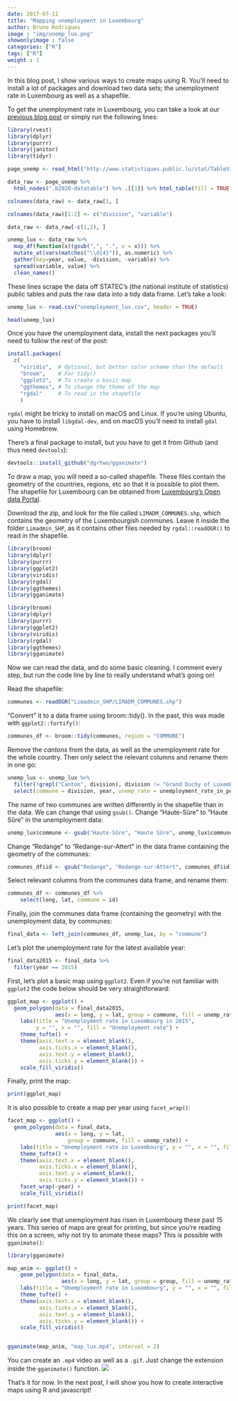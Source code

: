 ```yaml
---
date: 2017-07-11
title: "Mapping unemployment in Luxembourg"
author: Bruno Rodrigues
image : "img/unemp_lux.png"
showonlyimage : false
categories: ["R"]
tags: ["R"]
weight : 1
---
```


In this blog post, I show various ways to create maps using R. You'll need to install a lot of
packages and download two data sets; the unemployment rate in Luxembourg as well as a shapefile.

To get the unemployment rate in Luxembourg, you can take a look at our [previous blog post](http://rdata.lu/portfolio/2017-04-21-scraping-data-from-statec-s-public-tables/)
or simply run the following lines:

```r
library(rvest)
library(dplyr)
library(purrr)
library(janitor)
library(tidyr)

page_unemp <- read_html("http://www.statistiques.public.lu/stat/TableViewer/tableViewHTML.aspx?ReportId=12950&IF_Language=eng&MainTheme=2&FldrName=3&RFPath=91")

data_raw <- page_unemp %>%
  html_nodes(".b2020-datatable") %>% .[[1]] %>% html_table(fill = TRUE)

colnames(data_raw) <- data_raw[1, ]

colnames(data_raw)[1:2] <- c("division", "variable")

data_raw <- data_raw[-c(1,2), ]

unemp_lux <- data_raw %>%
  map_df(function(x)(gsub(",", ".", x = x))) %>%
  mutate_at(vars(matches("\\d{4}")), as.numeric) %>%
  gather(key=year, value, -division, -variable) %>%
  spread(variable, value) %>%
  clean_names()
```

These lines scrape the data off STATEC's (the national institute of statistics) public tables and 
puts the raw data into a tidy data frame. Let's take a look:

```r
unemp_lux <- read.csv("unemployment_lux.csv", header = TRUE)
```

```r
head(unemp_lux)
```

Once you have the unemployment data, install the next packages you'll need to follow the rest of the post:

```r
install.packages(
  c(
    "viridis",  # Optional, but better color scheme than the default 
    "broom",    # For tidy()
    "ggplot2",  # To create a basic map
    "ggthemes", # To change the theme of the map
    "rgdal"     # To read in the shapefile
    )
```

`rgdal` might be tricky to install on macOS and Linux. If you're using Ubuntu, you have to install
`libgdal-dev`, and on macOS you'll need to install `gdal` using Homebrew.

There's a final package to install, but you have to get it from Github (and thus need `devtools`):

```r
devtools::install_github("dgrtwo/gganimate")
```

To draw a map, you will need a so-called shapefile. These files contain the geometry of the countries, regions, etc so that
it is possible to plot them. The shapefile for Luxembourg can be obtained from 
[Luxembourg's Open data Portal](https://data.public.lu/en/datasets/limites-administratives-du-grand-duche-de-luxembourg/).

Download the zip, and look for the file called `LIMADM_COMMUNES.shp`, which contains the geometry of the Luxembourgish communes. Leave it inside the folder `Limadmin_SHP`, as it contains other files needed
by `rgdal::readOGR()` to read in the shapefile.

```r
library(broom)
library(dplyr)
library(purrr)
library(ggplot2)
library(viridis)
library(rgdal)
library(ggthemes)
library(gganimate)
```

```r
library(broom)
library(dplyr)
library(purrr)
library(ggplot2)
library(viridis)
library(rgdal)
library(ggthemes)
library(gganimate)
```

Now we can read the data, and do some basic cleaning. I comment every step, but run the code line
by line to really understand what's going on!

Read the shapefile:

```r
communes <- readOGR("Limadmin_SHP/LIMADM_COMMUNES.shp")
```

"Convert" it to a data frame using broom::tidy(). In the past, this was made with `ggplot2::fortify()`:


```r
communes_df <- broom::tidy(communes, region = "COMMUNE")
```

Remove the *cantons* from the data, as well as the unemployment rate for the whole country.
Then only select the relevant columns and rename them in one go:

```r
unemp_lux <- unemp_lux %>%
  filter(!grepl("Canton", division), division != "Grand Duchy of Luxembourg") %>%
  select(commune = division, year, unemp_rate = unemployment_rate_in_percent)
```

The name of two communes are written differently in the shapefile than in the data. We can change 
that using `gsub()`. Change "Haute-Sûre" to "Haute Sûre" in the unemployment data:

```r
unemp_lux$commune <- gsub("Haute-Sûre", "Haute Sûre", unemp_lux$commune)
```

Change "Redange" to "Redange-sur-Attert" in the data frame containing the geometry of the communes:

```r
communes_df$id <- gsub("Redange", "Redange-sur-Attert", communes_df$id)
```

Select relevant columns from the communes data frame, and rename them:

```r
communes_df <- communes_df %>%
    select(long, lat, commune = id) 
```

Finally, join the communes data frame (containing the geometry) with the unemployment data, by communes:

```r
final_data <- left_join(communes_df, unemp_lux, by = "commune")
```

Let's plot the unemployment rate for the latest available year:

```r
final_data2015 <- final_data %>%
  filter(year == 2015)
```

First, let's plot a basic map using `ggplot2`. Even if you're not familiar with `ggplot2` the 
code below should be very straightforward:

```r
ggplot_map <- ggplot() +
  geom_polygon(data = final_data2015,
               aes(x = long, y = lat, group = commune, fill = unemp_rate)) +
    labs(title = "Unemployment rate in Luxembourg in 2015", 
         y = "", x = "", fill = "Unemployment rate") + 
    theme_tufte() +
    theme(axis.text.x = element_blank(),
          axis.ticks.x = element_blank(),
          axis.text.y = element_blank(),
          axis.ticks.y = element_blank()) + 
    scale_fill_viridis()
```
    
Finally, print the map:
```r
print(ggplot_map)
```

It is also possible to create a map per year using `facet_wrap()`:

```r
facet_map <- ggplot() +
  geom_polygon(data = final_data,
               aes(x = long, y = lat, 
                   group = commune, fill = unemp_rate)) +
    labs(title = "Unemployment rate in Luxembourg", y = "", x = "", fill = "Unemployment rate") + 
    theme_tufte() + 
    theme(axis.text.x = element_blank(),
          axis.ticks.x = element_blank(),
          axis.text.y = element_blank(),
          axis.ticks.y = element_blank()) + 
    facet_wrap(~year) +
    scale_fill_viridis()

print(facet_map)
```

We clearly see that unemployment has risen in Luxembourg these past 15 years. This series of maps
are great for printing, but since you're reading this on a screen, why not try to animate these maps?
This is possible with `gganimate()`:

```r
library(gganimate)

map_anim <- ggplot() +
    geom_polygon(data = final_data, 
                 aes(x = long, y = lat, group = group, fill = unemp_rate, frame = year)) +
    labs(title = "Unemployment rate in Luxembourg", y = "", x = "", fill = "Unemployment rate") + 
    theme_tufte() + 
    theme(axis.text.x = element_blank(),
          axis.ticks.x = element_blank(),
          axis.text.y = element_blank(),
          axis.ticks.y = element_blank()) + 
    scale_fill_viridis()


gganimate(map_anim, "map_lux.mp4", interval = 2)
```

You can create an `.mp4` video as well as a `.gif`. Just change the extension inside the 
`gganimate()` function.
![](/img/map_lux.gif)


That's it for now. In the next post, I will show you how to create interactive maps using R and 
javascript!
